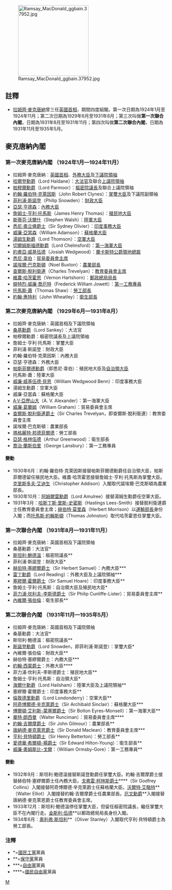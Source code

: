 {{TOCright}}
[[File:Ramsay_MacDonald_ggbain.37952.jpg|220px]]

==註釋==
*[[拉姆齊·麥克唐納|拉姆齊·麥克唐納]]曾三任[[英國首相|英國首相]]，期間四度組閣。第一次日期為1924年1月至1924年11月；第二次日期為1929年6月至1931年8月；第三次叫做'''第一次聯合內閣'''，日期為1931年8月至1931年11月；第四次叫做'''第二次聯合內閣'''，日期為1931年11月至1935年5月。

==麥克唐納內閣==
===第一次麥克唐納內閣 （1924年1月—1924年11月）===
* 拉姆齊·麥克唐納：[[英國首相|英國首相]]、[[英國外相|外務大臣]]及[[下議院領袖|下議院領袖]]
* [[理查德·哈爾登，第一代哈爾登子爵|哈爾登勳爵]]（Lord Haldane）：[[英國大法官|大法官]]及聯合[[上議院領袖|上議院領袖]]
* [[查爾斯·阿弗烈·克里普斯，第一代帕穆爾男爵|帕穆爾勳爵]]（Lord Parmoor）：[[樞密院議長|樞密院議長]]及聯合上議院領袖
* [[J·R·克萊因斯|約翰·羅伯特·克萊因斯]]（John Robert Clynes）：[[掌璽大臣|掌璽大臣]]及下議院副領袖
* [[菲利浦·斯諾登，第一代斯諾登子爵|菲利浦·斯諾登]]（Philip Snowden）：[[英國財相|財政大臣]]
* [[亞瑟·亨德森|亞瑟·亨德森]]：[[內務大臣|內務大臣]]
* [[詹姆士·亨利·托馬斯|詹姆士·亨利·托馬斯]]（James Henry Thomas）：[[殖民地大臣|殖民地大臣]]
* [[斯蒂芬·沃爾什|斯蒂芬·沃爾什]]（Stephen Walsh）：[[陸軍大臣|陸軍大臣]]
* [[悉尼·奧立佛，第一代奧立佛男爵|悉尼·奧立佛爵士]]（Sir Sydney Olivier）：[[印度事務大臣|印度事務大臣]]
* [[威廉·亞當森|威廉·亞當森]]（William Adamson）：[[蘇格蘭大臣|蘇格蘭大臣]]
* [[克里斯托弗·湯姆生，第一代湯姆生男爵|湯姆生勳爵]]（Lord Thomson）：[[空軍大臣|空軍大臣]]
* [[腓特烈·塞西傑，第一代切爾姆斯福德子爵|切爾姆斯福德勳爵]]（Lord Chelmsford）：[[第一海軍大臣|第一海軍大臣]]
* [[約書亞·威基伍德，第一代威基伍德男爵|約書亞·威基伍德]]（Josiah Wedgwood）：[[蘭卡斯特公爵領地總裁|蘭卡斯特公爵領地總裁]]
* [[悉尼·韋伯，第一代帕斯菲爾德男爵|悉尼·韋伯]]：[[貿易委員會主席|貿易委員會主席]]
* [[諾埃爾·諾埃爾-巴克斯頓，第一代諾埃爾-巴克斯頓男爵|諾埃爾·巴克斯頓]]（Noel Buxton）：[[農業、漁業及食物部長|農業部長]]
* [[查爾斯·脫利衛連|查爾斯·脫利衛連]]（Charles Trevelyan）：[[教育委員會主席|教育委員會主席]]
* [[維農·哈茨霍恩|維農·哈茨霍恩]]（Vernon Hartshorn）：[[英國郵政總局局長|郵政總局局長]]
* [[腓特烈·威廉·喬厄特|腓特烈·威廉·喬厄特]]（Frederick William Jowett）：[[第一工務專員|第一工務專員]]
* [[湯姆·蕭_(政治家)|托馬斯·蕭]]（Thomas Shaw）：[[就業大臣|勞工部長]]
* [[約翰·惠特利|約翰·惠特利]]（John Wheatley）：[[衛生大臣|衛生部長]]

===第二次麥克唐納內閣 （1929年6月—1931年8月）===
* 拉姆齊·麥克唐納：英國首相及下議院領袖
* [[約翰·桑基，第一代桑基子爵|桑基勳爵]]（Lord Sankey）：大法官
* 帕穆爾勳爵：樞密院議長及上議院領袖
* 詹姆士·亨利·托馬斯：掌璽大臣
* 菲利浦·斯諾登：財政大臣
* 約翰·羅伯特·克萊因斯：內務大臣
* 亞瑟·亨德森：外務大臣
* [[悉尼·韋伯，第一代帕斯菲爾德男爵|帕斯菲爾德勳爵]]（即悉尼·韋伯）：殖民地大臣及[[自治領大臣|自治領大臣]]
* 托馬斯·蕭：陸軍大臣
* [[威廉·威基伍德·貝恩，第一代斯坦斯蓋特子爵|威廉·威基伍德·貝恩]]（William Wedgwood Benn）：印度事務大臣
* 湯姆生勳爵：空軍大臣
* 威廉·亞當森：蘇格蘭大臣
* [[A·V·亞歷山大，第一代希爾斯伯勒的亞歷山大伯爵|A·V·亞歷山大]]（A. V. Alexander）：第一海軍大臣
* [[威廉·葛蘭姆_(蘇格蘭政治家)|威廉·葛蘭姆]]（William Graham）：貿易委員會主席
* [[查爾斯·脫利衛連|查爾斯·脫利衛連爵士]]（Sir Charles Trevelyan，即查爾斯·脫利衛連）：教育委員會主席
* 諾埃爾·巴克斯頓：農業部長
* [[瑪格麗特·邦德菲爾德|瑪格麗特·邦德菲爾德]]：勞工部長
* [[亞瑟·格林伍德|亞瑟·格林伍德]]（Arthur Greenwood）：衛生部長
* [[喬治·蘭斯伯里|喬治·蘭斯伯里]]（George Lansbury）：第一工務專員

====變動====
* 1930年6月：約翰·羅伯特·克萊因斯接替帕斯菲爾德勳爵任自治領大臣，帕斯菲爾德留任殖民地大臣。維農·哈茨霍恩接替詹姆士·亨利·托馬斯為掌璽大臣。[[克里斯多夫·艾迪生，第一代艾迪生子爵|克里斯多夫·艾迪生]]（Christopher Addison）入閣取代諾埃爾·巴克斯頓為農業部長。
* 1930年10月：[[威廉·麥肯齊，第一代阿姆爾雷男爵|阿姆爾雷勳爵]]（Lord Amulree）接替湯姆生勳爵任空軍大臣。
* 1931年3月：[[哈斯丁斯·里斯-史密斯|哈斯丁斯·里斯-史密斯]]（Hastings Lees-Smith）接替脫利衛連爵士任教育委員會主席；[[赫伯特·莫里森|赫伯特·莫里森]]（Herbert Morrison）以[[運輸大臣|運輸部長]]身份入閣；而[[托馬斯·約翰斯頓|托馬斯·約翰斯頓]]（Thomas Johnston）取代哈茨霍恩任掌璽大臣。

===第一次聯合內閣 （1931年8月—1931年11月）===
* 拉姆齊·麥克唐納：英國首相及下議院領袖
* 桑基勳爵：大法官*
* [[斯坦利·鮑德溫|斯坦利·鮑德溫]]：樞密院議長**
* 菲利浦·斯諾登：財政大臣*
* [[赫伯特·塞繆爾|赫伯特·塞繆爾爵士]]（Sir Herbert Samuel）：內務大臣***
* [[魯夫斯·艾薩克，第一代雷丁侯爵|雷丁勳爵]]（Lord Reading）：外務大臣及上議院領袖***
* [[塞繆爾·霍爾，第一代坦普爾伍德子爵|塞繆爾·霍爾爵士]]（Sir Samuel Hoare）：印度事務大臣**
* 詹姆士·亨利·托馬斯：自治領大臣及殖民地大臣*
* [[菲力浦·坎利夫-李斯德，第一代斯維頓伯爵|菲力浦·坎利夫-李斯德爵士]]（Sir Philip Cunliffe-Lister）：貿易委員會主席**
* [[內維爾·張伯倫|內維爾·張伯倫]]：衛生部長**

===第二次聯合內閣 （1931年11月—1935年5月）===
* 拉姆齊·麥克唐納：英國首相及下議院領袖
* 桑基勳爵：大法官*
* 斯坦利·鮑德溫：樞密院議長**
* [[菲利浦·斯諾登，第一代斯諾登子爵|斯諾登勳爵]]（Lord Snowden，即菲利浦·斯諾登）：掌璽大臣*
* 內維爾·張伯倫：財政大臣**
* 赫伯特·塞繆爾爵士：內務大臣***
* [[約翰·西蒙|約翰·西蒙爵士]]：外務大臣****
* 菲力浦·坎利夫-李斯德爵士：殖民地大臣**
* 詹姆士·亨利·托馬斯：自治領大臣*
* [[道格拉斯·霍格，第一代海爾什子爵|海爾什勳爵]]（Lord Hailsham）：陸軍大臣及上議院領袖**
* 塞繆爾·霍爾爵士：印度事務大臣**
* [[查爾斯·范內-坦佩斯特-史都華，第七代倫敦德里侯爵|倫敦德里勳爵]]（Lord Londonderry）：空軍大臣**
* [[阿奇博爾德·辛克萊，第一代瑟索子爵|阿奇博爾德·辛克萊爵士]]（Sir Archibald Sinclair）：蘇格蘭大臣***
* [[博爾頓·艾利斯-蒙塞爾，第一代蒙塞爾子爵|博爾頓·艾利斯-蒙塞爾爵士]]（Sir Bolton Eyres-Monsell）：第一海軍大臣**
* [[華特·朗西曼，鐸斯福的第一代朗西曼子爵|華特·朗西曼]]（Walter Runciman）：貿易委員會主席****
* [[約翰·吉爾摩|約翰·吉爾摩爵士]]（Sir John Gilmour）：農業部長**
* [[唐納德·麥克萊恩|唐納德·麥克萊恩爵士]]（Sir Donald Maclean）：教育委員會主席***
* [[亨利·貝特頓，第一代拉什克立夫男爵|亨利·貝特頓爵士]]（Sir Henry Betterton）：勞工部長**
* [[愛德華·楊，第一代肯尼特男爵|愛德華·希爾頓-楊爵士]]（Sir Edward Hilton-Young）：衛生部長**
* [[威廉·奧姆斯比-戈爾，第四代哈勒赫男爵|威廉·奧姆斯比-戈爾]]：（William Ormsby-Gore）：第一工務專員**

====變動====
* 1932年9月：斯坦利·鮑德溫接替斯諾登勳爵任掌璽大臣。約翰·吉爾摩爵士接替赫伯特·塞繆爾爵士任內務大臣。[[戈弗雷·柯林斯|戈弗雷·柯林斯爵士]]****（Sir Godfrey Collins）入閣接替阿奇博爾德·辛克萊爵士任蘇格蘭大臣。[[沃爾特·艾略特_(政治家)|沃爾特·艾略特]]**（Walter Elliot）入閣接替約翰·吉爾摩爵士任農業部長。[[愛德華·伍德，第一代哈利法克斯伯爵|厄文勳爵]]**入閣接替唐納德·麥克萊恩爵士任教育委員會主席。
* 1933年12月：斯坦利·鮑德溫停任掌璽大臣，但留任樞密院議長，繼任掌璽大臣不在內閣行走。[[金斯利·伍德|金斯利·伍德]]**以郵政總局局長身份入閣。
* 1934年6月：[[奧利弗·斯坦利|奧利弗·斯坦利]]**（Oliver Stanley）入閣取代亨利·貝特頓爵士為勞工部長。

===注釋===
* *=[[國民工黨_(英國)|國民工黨]]黨員
* **=[[英國保守黨|保守黨]]黨員
* ***=[[英國自由黨|自由黨]]黨員
* ****=[[國民自由黨_(英國)|國民自由黨]]黨員

[[Category:英國內閣|M]]